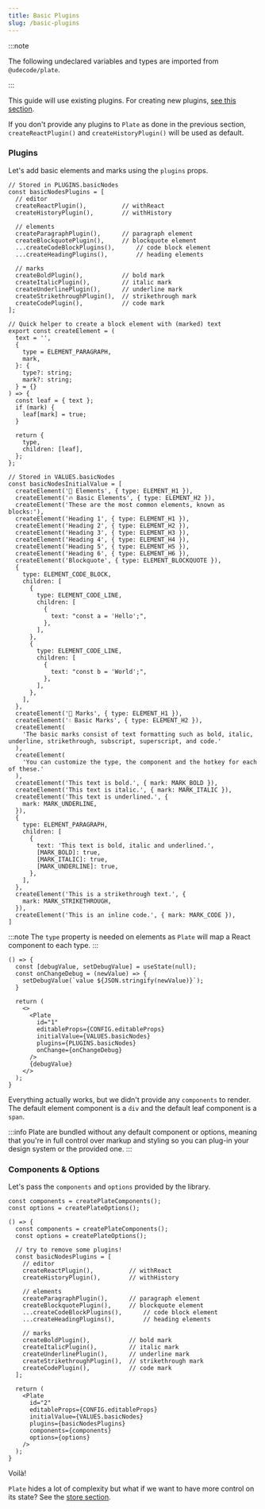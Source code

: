 ```yaml
---
title: Basic Plugins
slug: /basic-plugins
---
```


:::note

The following undeclared variables and types are imported from `@udecode/plate`.

:::

This guide will use existing plugins. For creating new plugins, [see this section](./creating-plugins).

If you don't provide any plugins to `Plate` as done in the previous section, `createReactPlugin()` and `createHistoryPlugin()` will be used as default.

### Plugins

Let's add basic elements and marks using the `plugins` props.

```tsx
// Stored in PLUGINS.basicNodes
const basicNodesPlugins = [
  // editor
  createReactPlugin(),          // withReact
  createHistoryPlugin(),        // withHistory

  // elements
  createParagraphPlugin(),      // paragraph element
  createBlockquotePlugin(),     // blockquote element
  ...createCodeBlockPlugins(),      // code block element
  ...createHeadingPlugins(),        // heading elements

  // marks
  createBoldPlugin(),           // bold mark
  createItalicPlugin(),         // italic mark
  createUnderlinePlugin(),      // underline mark
  createStrikethroughPlugin(),  // strikethrough mark
  createCodePlugin(),           // code mark
];

// Quick helper to create a block element with (marked) text
export const createElement = (
  text = '',
  {
    type = ELEMENT_PARAGRAPH,
    mark,
  }: {
    type?: string;
    mark?: string;
  } = {}
) => {
  const leaf = { text };
  if (mark) {
    leaf[mark] = true;
  }

  return {
    type,
    children: [leaf],
  };
};

// Stored in VALUES.basicNodes
const basicNodesInitialValue = [
  createElement('🧱 Elements', { type: ELEMENT_H1 }),
  createElement('🔥 Basic Elements', { type: ELEMENT_H2 }),
  createElement('These are the most common elements, known as blocks:'),
  createElement('Heading 1', { type: ELEMENT_H1 }),
  createElement('Heading 2', { type: ELEMENT_H2 }),
  createElement('Heading 3', { type: ELEMENT_H3 }),
  createElement('Heading 4', { type: ELEMENT_H4 }),
  createElement('Heading 5', { type: ELEMENT_H5 }),
  createElement('Heading 6', { type: ELEMENT_H6 }),
  createElement('Blockquote', { type: ELEMENT_BLOCKQUOTE }),
  {
    type: ELEMENT_CODE_BLOCK,
    children: [
      {
        type: ELEMENT_CODE_LINE,
        children: [
          {
            text: "const a = 'Hello';",
          },
        ],
      },
      {
        type: ELEMENT_CODE_LINE,
        children: [
          {
            text: "const b = 'World';",
          },
        ],
      },
    ],
  },
  createElement('💅 Marks', { type: ELEMENT_H1 }),
  createElement('💧 Basic Marks', { type: ELEMENT_H2 }),
  createElement(
    'The basic marks consist of text formatting such as bold, italic, underline, strikethrough, subscript, superscript, and code.'
  ),
  createElement(
    'You can customize the type, the component and the hotkey for each of these.'
  ),
  createElement('This text is bold.', { mark: MARK_BOLD }),
  createElement('This text is italic.', { mark: MARK_ITALIC }),
  createElement('This text is underlined.', {
    mark: MARK_UNDERLINE,
  }),
  {
    type: ELEMENT_PARAGRAPH,
    children: [
      {
        text: 'This text is bold, italic and underlined.',
        [MARK_BOLD]: true,
        [MARK_ITALIC]: true,
        [MARK_UNDERLINE]: true,
      },
    ],
  },
  createElement('This is a strikethrough text.', {
    mark: MARK_STRIKETHROUGH,
  }),
  createElement('This is an inline code.', { mark: MARK_CODE }),
]
```

:::note
The `type` property is needed on elements as `Plate` will map a React component to each type.
:::

```tsx live
() => {
  const [debugValue, setDebugValue] = useState(null);
  const onChangeDebug = (newValue) => {
    setDebugValue(`value ${JSON.stringify(newValue)}`);
  }

  return (
    <>
      <Plate
        id="1"
        editableProps={CONFIG.editableProps}
        initialValue={VALUES.basicNodes}
        plugins={PLUGINS.basicNodes}
        onChange={onChangeDebug}
      />
      {debugValue}
    </>
  );
}
```

Everything actually works, but we didn't provide any `components` to render.
The default element component is a `div` and the default leaf component is a `span`.

:::info
Plate are bundled without any default component or options,
meaning that you're in full control over markup and styling
so you can plug-in your design system or the provided one.
:::

### Components & Options

Let's pass the `components` and `options` provided by the library.

```tsx
const components = createPlateComponents();
const options = createPlateOptions();
```

```tsx live
() => {
  const components = createPlateComponents();
  const options = createPlateOptions();

  // try to remove some plugins!
  const basicNodesPlugins = [
    // editor
    createReactPlugin(),          // withReact
    createHistoryPlugin(),        // withHistory

    // elements
    createParagraphPlugin(),      // paragraph element
    createBlockquotePlugin(),     // blockquote element
    ...createCodeBlockPlugins(),      // code block element
    ...createHeadingPlugins(),        // heading elements

    // marks
    createBoldPlugin(),           // bold mark
    createItalicPlugin(),         // italic mark
    createUnderlinePlugin(),      // underline mark
    createStrikethroughPlugin(),  // strikethrough mark
    createCodePlugin(),           // code mark
  ];

  return (
    <Plate
      id="2"
      editableProps={CONFIG.editableProps}
      initialValue={VALUES.basicNodes}
      plugins={basicNodesPlugins}
      components={components}
      options={options}
    />
  );
}
```

Voilà!

`Plate` hides a lot of complexity but what if we want to have more control on its state?
See the [store section](store).
